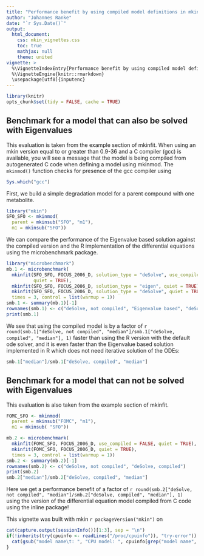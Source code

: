 ---
title: "Performance benefit by using compiled model definitions in mkin"
author: "Johannes Ranke"
date: "`r Sys.Date()`"
output:
  html_document:
    css: mkin_vignettes.css
    toc: true
    mathjax: null
    theme: united
vignette: >
  %\VignetteIndexEntry{Performance benefit by using compiled model definitions in mkin}
  %\VignetteEngine{knitr::rmarkdown}
  \usepackage[utf8]{inputenc}
---

```{r, include = FALSE}
library(knitr)
opts_chunk$set(tidy = FALSE, cache = TRUE)
```

## Benchmark for a model that can also be solved with Eigenvalues

This evaluation is taken from the example section of mkinfit. When using an mkin version
equal to or greater than 0.9-36 and a C compiler (gcc) is available, you will see
a message that the model is being compiled from autogenerated C code when
defining a model using mkinmod. The `mkinmod()` function checks for presence of
the gcc compiler using 

```{r check_gcc}
Sys.which("gcc")
```
First, we build a simple degradation model for a parent compound with one metabolite.

```{r create_SFO_SFO}
library("mkin")
SFO_SFO <- mkinmod(
  parent = mkinsub("SFO", "m1"),
  m1 = mkinsub("SFO"))
```

We can compare the performance of the Eigenvalue based solution against the
compiled version and the R implementation of the differential equations using
the microbenchmark package.


```{r benchmark_SFO_SFO}
library("microbenchmark")
mb.1 <- microbenchmark(
  mkinfit(SFO_SFO, FOCUS_2006_D, solution_type = "deSolve", use_compiled = FALSE, 
          quiet = TRUE),
  mkinfit(SFO_SFO, FOCUS_2006_D, solution_type = "eigen", quiet = TRUE),
  mkinfit(SFO_SFO, FOCUS_2006_D, solution_type = "deSolve", quiet = TRUE),
  times = 3, control = list(warmup = 1))
smb.1 <- summary(mb.1)[-1]
rownames(smb.1) <- c("deSolve, not compiled", "Eigenvalue based", "deSolve, compiled")
print(smb.1)
```

We see that using the compiled model is by a factor of 
`r round(smb.1["deSolve, not compiled", "median"]/smb.1["deSolve, compiled", "median"], 1)` 
faster than using the R version with the default ode solver, and it is even
faster than the Eigenvalue based solution implemented in R which does not need
iterative solution of the ODEs:

```{r}
smb.1["median"]/smb.1["deSolve, compiled", "median"]
```

## Benchmark for a model that can not be solved with Eigenvalues

This evaluation is also taken from the example section of mkinfit. 

```{r benchmark_FOMC_SFO}
FOMC_SFO <- mkinmod(
  parent = mkinsub("FOMC", "m1"),
  m1 = mkinsub( "SFO"))

mb.2 <- microbenchmark(
  mkinfit(FOMC_SFO, FOCUS_2006_D, use_compiled = FALSE, quiet = TRUE),
  mkinfit(FOMC_SFO, FOCUS_2006_D, quiet = TRUE),
  times = 3, control = list(warmup = 1))
smb.2 <- summary(mb.2)[-1]
rownames(smb.2) <- c("deSolve, not compiled", "deSolve, compiled")
print(smb.2)
smb.2["median"]/smb.2["deSolve, compiled", "median"]
```

Here we get a performance benefit of a factor of 
`r round(smb.2["deSolve, not compiled", "median"]/smb.2["deSolve, compiled", "median"], 1)` 
using the version of the differential equation model compiled from C code using
the inline package!

This vignette was built with mkin `r packageVersion("mkin")` on

```{r sessionInfo, echo = FALSE}
cat(capture.output(sessionInfo())[1:3], sep = "\n")
if(!inherits(try(cpuinfo <- readLines("/proc/cpuinfo")), "try-error")) {
  cat(gsub("model name\t: ", "CPU model: ", cpuinfo[grep("model name", cpuinfo)[1]]))
}
```
